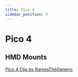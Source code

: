 ```yaml
---
title: Pico 4
sidebar_position: 3
---
```


# Pico 4

## HMD Mounts
[Pico 4 Clip by RamesTheGeneric](https://github.com/Project-Babble/BabbleHardware/tree/main/3D-Printed_Parts/Pico_4/RamesTheGeneric)
